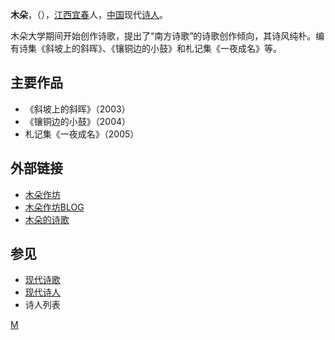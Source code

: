 '''木朵'''，（{{bd|1972年|}}），[[江西|江西]][[宜春|宜春]]人，[[中国|中国]]现代[[诗人|诗人]]。

木朵大学期间开始创作诗歌，提出了“南方诗歌”的诗歌创作倾向，其诗风纯朴。编有诗集《斜坡上的斜晖》、《镶铜边的小鼓》和札记集《一夜成名》等。

==主要作品==
*《斜坡上的斜晖》（2003）
*《镶铜边的小鼓》（2004）
*札记集《一夜成名》（2005）

==外部链接==
*[http://moodoor.iblog.com 木朵作坊] {{Wayback|url=http://moodoor.iblog.com/ |date=20070929084920 }}
*[http://blog.sina.com.cn/u/1425515437 木朵作坊BLOG] {{Wayback|url=http://blog.sina.com.cn/u/1425515437 |date=20130826075822 }}
*[https://web.archive.org/web/20070310230512/http://www.hoodong.com/wiki/200000681802 木朵的诗歌]

==参见==
*[[现代诗歌|现代诗歌]]
*[[现代诗人|现代诗人]]
*诗人列表
{{wikisource}}

[[category:中國新詩作家|M]]